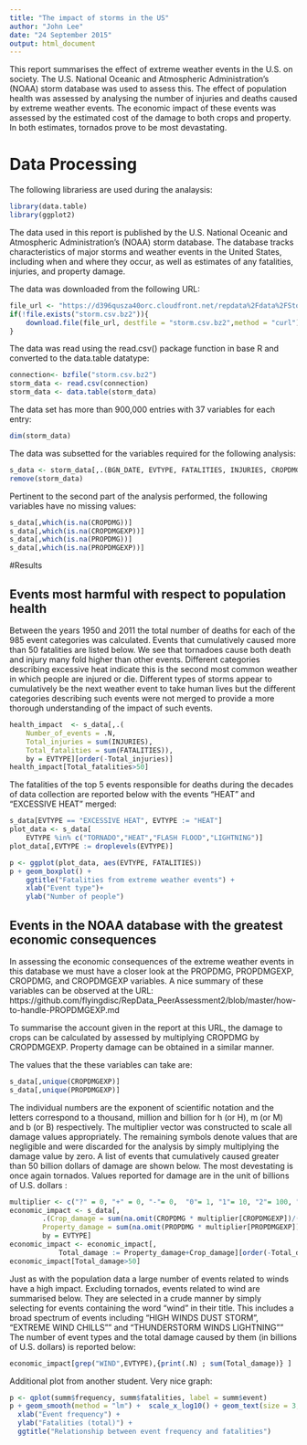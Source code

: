 ```yaml
---
title: "The impact of storms in the US"
author: "John Lee"
date: "24 September 2015"
output: html_document
---
```


This report summarises the effect of extreme weather events in the U.S. on society. The U.S. National Oceanic and Atmospheric Administration's (NOAA) storm database was used to assess this. The effect of population health was assessed by analysing the number of injuries and deaths caused by extreme weather events. The economic impact of these events was assessed by the estimated cost of the damage to both crops and property. In both estimates, tornados prove to be most devastating.


# Data Processing
The following librariess are used during the analaysis:
```r
library(data.table)
library(ggplot2)
```

The data used in this report is published by the U.S. National Oceanic and Atmospheric Administration's (NOAA) storm database. The database tracks characteristics of major storms and weather events in the United States, including when and where they occur, as well as estimates of any fatalities, injuries, and property damage.

The data was downloaded from the following URL:
```r
file_url <- "https://d396qusza40orc.cloudfront.net/repdata%2Fdata%2FStormData.csv.bz2"
if(!file.exists("storm.csv.bz2")){
    download.file(file_url, destfile = "storm.csv.bz2",method = "curl")
}
```

The data was read using the read.csv() package function in base R and converted to the data.table datatype:
```r
connection<- bzfile("storm.csv.bz2")
storm_data <- read.csv(connection)
storm_data <- data.table(storm_data)
```
The data set has more than 900,000 entries with 37 variables for each entry:
```r
dim(storm_data)
```

The data was subsetted for the variables required for the following analysis:
```r
s_data <- storm_data[,.(BGN_DATE, EVTYPE, FATALITIES, INJURIES, CROPDMG,CROPDMGEXP,PROPDMG,PROPDMGEXP)]
remove(storm_data)
```

Pertinent to the second part of the analysis performed, the following variables have no missing values:
```r
s_data[,which(is.na(CROPDMG))]
s_data[,which(is.na(CROPDMGEXP))]
s_data[,which(is.na(PROPDMG))]
s_data[,which(is.na(PROPDMGEXP))]
```


#Results

## Events most harmful with respect to population health
Between the years 1950 and 2011 the total number of deaths for each of the 985 event categories was calculated. Events that cumulatively caused more than 50 fatalities are listed below. We see that tornadoes cause both death and injury many fold higher than other events. Different categories describing excessive heat indicate this is the second most common weather in which people are injured or die. Different types of storms appear to cumulatively be the next weather event to take human lives but the different categories describing such events were not merged to provide a more thorough understanding of the impact of such events.
```r
health_impact  <- s_data[,.(
    Number_of_events = .N,
    Total_injuries = sum(INJURIES),
    Total_fatalities = sum(FATALITIES)), 
    by = EVTYPE][order(-Total_injuries)]
health_impact[Total_fatalities>50]
```

The fatalities of the top 5 events responsible for deaths during the decades of data collection are reported below with the events "HEAT" and "EXCESSIVE HEAT" merged:

```r
s_data[EVTYPE == "EXCESSIVE HEAT", EVTYPE := "HEAT"]
plot_data <- s_data[
    EVTYPE %in% c("TORNADO","HEAT","FLASH FLOOD","LIGHTNING")]
plot_data[,EVTYPE := droplevels(EVTYPE)]

p <- ggplot(plot_data, aes(EVTYPE, FATALITIES))
p + geom_boxplot() +
    ggtitle("Fatalities from extreme weather events") + 
    xlab("Event type")+
    ylab("Number of people")

```

## Events in the NOAA database with the greatest economic consequences
In assessing the economic consequences of the extreme weather events in this database we must have a closer look at the PROPDMG, PROPDMGEXP, CROPDMG, and CROPDMGEXP variables. A nice summary of these variables can be observed at the URL: https://github.com/flyingdisc/RepData_PeerAssessment2/blob/master/how-to-handle-PROPDMGEXP.md

To summarise the account given in the report at this URL, the damage to crops can be calculated by assessed by multiplying CROPDMG by CROPDMGEXP. Property damage can be obtained in a similar manner.

The values that the these variables can take are:
```r
s_data[,unique(CROPDMGEXP)]
s_data[,unique(PROPDMGEXP)]
```
The individual numbers are the exponent of scientific notation and the letters correspond to a thousand, million and billion for h (or H), m (or M) and b (or B) respectively. The multiplier vector was constructed to scale all damage values appropriately. The remaining symbols denote values that are negligible and were discarded for the analysis by simply multiplying the damage value by zero. A list of events that cumulatively caused greater than 50 billion dollars of damage are shown below. The most devestating is once again tornados. Values reported for damage are in the unit of billions of U.S. dollars :

```r
multiplier <- c("?" = 0, "+" = 0, "-"= 0,  "0"= 1, "1"= 10, "2"= 100, "3"= 1000, "4"= 10000, "5"= 100000, "6"= 1000000, "7"= 10000000, "8"= 100000000, "B"= 1000000, "h"= 100, "H"= 100, "K"= 1000, "m"= 1000000, "M"=1000000 )
economic_impact <- s_data[,
        .(Crop_damage = sum(na.omit(CROPDMG * multiplier[CROPDMGEXP])/(1*10^9)),
        Property_damage = sum(na.omit(PROPDMG * multiplier[PROPDMGEXP]))/(1*10^9)), 
        by = EVTYPE]
economic_impact <- economic_impact[,
            Total_damage := Property_damage+Crop_damage][order(-Total_damage)]
economic_impact[Total_damage>50]
```
Just as with the population data a large number of events related to winds have a high impact. Excluding tornados, events related to wind are summarised below. They are selected in a crude manner by simply selecting for events containing the word "wind" in their title. This includes a broad spectrum of events including "HIGH WINDS DUST STORM", "EXTREME WIND CHILLS"" and "THUNDERSTORM WINDS LIGHTNING"" The number of event types and the total damage caused by them (in billions of U.S. dollars) is reported below:
```r
economic_impact[grep("WIND",EVTYPE),{print(.N) ; sum(Total_damage)} ]
```


Additional plot from another student. Very nice graph:
```r
p <- qplot(summ$frequency, summ$fatalities, label = summ$event)
p + geom_smooth(method = "lm") +  scale_x_log10() + geom_text(size = 3, hjust = 0, vjust = 0) + 
  xlab("Event frequency") + 
  ylab("Fatalities (total)") + 
  ggtitle("Relationship between event frequency and fatalities")
  ```

